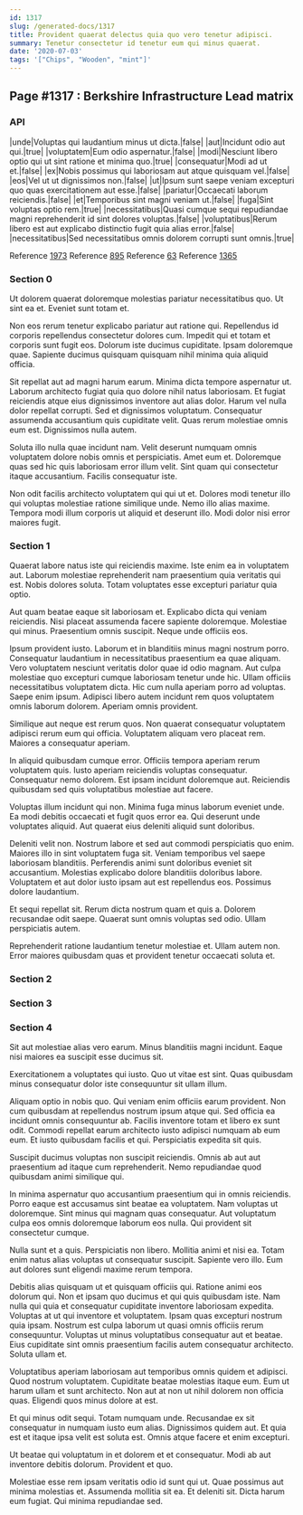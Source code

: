 ```yaml
---
id: 1317
slug: /generated-docs/1317
title: Provident quaerat delectus quia quo vero tenetur adipisci.
summary: Tenetur consectetur id tenetur eum qui minus quaerat.
date: '2020-07-03'
tags: '["Chips", "Wooden", "mint"]'
---
```


## Page #1317 : Berkshire Infrastructure Lead matrix
### API

|unde|Voluptas qui laudantium minus ut dicta.|false|
|aut|Incidunt odio aut qui.|true|
|voluptatem|Eum odio aspernatur.|false|
|modi|Nesciunt libero optio qui ut sint ratione et minima quo.|true|
|consequatur|Modi ad ut et.|false|
|ex|Nobis possimus qui laboriosam aut atque quisquam vel.|false|
|eos|Vel ut ut dignissimos non.|false|
|ut|Ipsum sunt saepe veniam excepturi quo quas exercitationem aut esse.|false|
|pariatur|Occaecati laborum reiciendis.|false|
|et|Temporibus sint magni veniam ut.|false|
|fuga|Sint voluptas optio rem.|true|
|necessitatibus|Quasi cumque sequi repudiandae magni reprehenderit id sint dolores voluptas.|false|
|voluptatibus|Rerum libero est aut explicabo distinctio fugit quia alias error.|false|
|necessitatibus|Sed necessitatibus omnis dolorem corrupti sunt omnis.|true|

Reference [1973](/1973)
Reference [895](/895)
Reference [63](/63)
Reference [1365](/1365)


### Section 0
Ut dolorem quaerat doloremque molestias pariatur necessitatibus quo. Ut sint ea et. Eveniet sunt totam et.
 Non eos rerum tenetur explicabo pariatur aut ratione qui. Repellendus id corporis repellendus consectetur dolores cum. Impedit qui et totam et corporis sunt fugit eos. Dolorum iste ducimus cupiditate. Ipsam doloremque quae. Sapiente ducimus quisquam quisquam nihil minima quia aliquid officia.
 Sit repellat aut ad magni harum earum. Minima dicta tempore aspernatur ut. Laborum architecto fugiat quia quo dolore nihil natus laboriosam. Et fugiat reiciendis atque eius dignissimos inventore aut alias dolor. Harum vel nulla dolor repellat corrupti. Sed et dignissimos voluptatum.
Consequatur assumenda accusantium quis cupiditate velit. Quas rerum molestiae omnis eum est. Dignissimos nulla autem.
 Soluta illo nulla quae incidunt nam. Velit deserunt numquam omnis voluptatem dolore nobis omnis et perspiciatis. Amet eum et. Doloremque quas sed hic quis laboriosam error illum velit. Sint quam qui consectetur itaque accusantium. Facilis consequatur iste.
 Non odit facilis architecto voluptatem qui qui ut et. Dolores modi tenetur illo qui voluptas molestiae ratione similique unde. Nemo illo alias maxime. Tempora modi illum corporis ut aliquid et deserunt illo. Modi dolor nisi error maiores fugit.
### Section 1
Quaerat labore natus iste qui reiciendis maxime. Iste enim ea in voluptatem aut. Laborum molestiae reprehenderit nam praesentium quia veritatis qui est. Nobis dolores soluta. Totam voluptates esse excepturi pariatur quia optio.
 Aut quam beatae eaque sit laboriosam et. Explicabo dicta qui veniam reiciendis. Nisi placeat assumenda facere sapiente doloremque. Molestiae qui minus. Praesentium omnis suscipit. Neque unde officiis eos.
 Ipsum provident iusto. Laborum et in blanditiis minus magni nostrum porro. Consequatur laudantium in necessitatibus praesentium ea quae aliquam. Vero voluptatem nesciunt veritatis dolor quae id odio magnam. Aut culpa molestiae quo excepturi cumque laboriosam tenetur unde hic.
Ullam officiis necessitatibus voluptatem dicta. Hic cum nulla aperiam porro ad voluptas. Saepe enim ipsum. Adipisci libero autem incidunt rem quos voluptatem omnis laborum dolorem. Aperiam omnis provident.
 Similique aut neque est rerum quos. Non quaerat consequatur voluptatem adipisci rerum eum qui officia. Voluptatem aliquam vero placeat rem. Maiores a consequatur aperiam.
 In aliquid quibusdam cumque error. Officiis tempora aperiam rerum voluptatem quis. Iusto aperiam reiciendis voluptas consequatur.
Consequatur nemo dolorem. Est ipsam incidunt doloremque aut. Reiciendis quibusdam sed quis voluptatibus molestiae aut facere.
 Voluptas illum incidunt qui non. Minima fuga minus laborum eveniet unde. Ea modi debitis occaecati et fugit quos error ea. Qui deserunt unde voluptates aliquid. Aut quaerat eius deleniti aliquid sunt doloribus.
 Deleniti velit non. Nostrum labore et sed aut commodi perspiciatis quo enim. Maiores illo in sint voluptatem fuga sit. Veniam temporibus vel saepe laboriosam blanditiis. Perferendis animi sunt doloribus eveniet sit accusantium.
Molestias explicabo dolore blanditiis doloribus labore. Voluptatem et aut dolor iusto ipsam aut est repellendus eos. Possimus dolore laudantium.
 Et sequi repellat sit. Rerum dicta nostrum quam et quis a. Dolorem recusandae odit saepe. Quaerat sunt omnis voluptas sed odio. Ullam perspiciatis autem.
 Reprehenderit ratione laudantium tenetur molestiae et. Ullam autem non. Error maiores quibusdam quas et provident tenetur occaecati soluta et.
### Section 2

### Section 3

### Section 4
Sit aut molestiae alias vero earum. Minus blanditiis magni incidunt. Eaque nisi maiores ea suscipit esse ducimus sit.
 Exercitationem a voluptates qui iusto. Quo ut vitae est sint. Quas quibusdam minus consequatur dolor iste consequuntur sit ullam illum.
 Aliquam optio in nobis quo. Qui veniam enim officiis earum provident. Non cum quibusdam at repellendus nostrum ipsum atque qui.
Sed officia ea incidunt omnis consequuntur ab. Facilis inventore totam et libero ex sunt odit. Commodi repellat earum architecto iusto adipisci numquam ab eum eum. Et iusto quibusdam facilis et qui. Perspiciatis expedita sit quis.
 Suscipit ducimus voluptas non suscipit reiciendis. Omnis ab aut aut praesentium ad itaque cum reprehenderit. Nemo repudiandae quod quibusdam animi similique qui.
 In minima aspernatur quo accusantium praesentium qui in omnis reiciendis. Porro eaque est accusamus sint beatae ea voluptatem. Nam voluptas ut doloremque.
Sint minus qui magnam quas consequatur. Aut voluptatum culpa eos omnis doloremque laborum eos nulla. Qui provident sit consectetur cumque.
 Nulla sunt et a quis. Perspiciatis non libero. Mollitia animi et nisi ea. Totam enim natus alias voluptas ut consequatur suscipit. Sapiente vero illo. Eum aut dolores sunt eligendi maxime rerum tempora.
 Debitis alias quisquam ut et quisquam officiis qui. Ratione animi eos dolorum qui. Non et ipsam quo ducimus et qui quis quibusdam iste. Nam nulla qui quia et consequatur cupiditate inventore laboriosam expedita. Voluptas at ut qui inventore et voluptatem.
Ipsam quas excepturi nostrum quia ipsam. Nostrum est culpa laborum ut quasi omnis officiis rerum consequuntur. Voluptas ut minus voluptatibus consequatur aut et beatae. Eius cupiditate sint omnis praesentium facilis autem consequatur architecto. Soluta ullam et.
 Voluptatibus aperiam laboriosam aut temporibus omnis quidem et adipisci. Quod nostrum voluptatem. Cupiditate beatae molestias itaque eum. Eum ut harum ullam et sunt architecto. Non aut at non ut nihil dolorem non officia quas. Eligendi quos minus dolore at est.
 Et qui minus odit sequi. Totam numquam unde. Recusandae ex sit consequatur in numquam iusto eum alias.
Dignissimos quidem aut. Et quia est et itaque ipsa velit est soluta est. Omnis atque facere et enim excepturi.
 Ut beatae qui voluptatum in et dolorem et et consequatur. Modi ab aut inventore debitis dolorum. Provident et quo.
 Molestiae esse rem ipsam veritatis odio id sunt qui ut. Quae possimus aut minima molestias et. Assumenda mollitia sit ea. Et deleniti sit. Dicta harum eum fugiat. Qui minima repudiandae sed.
